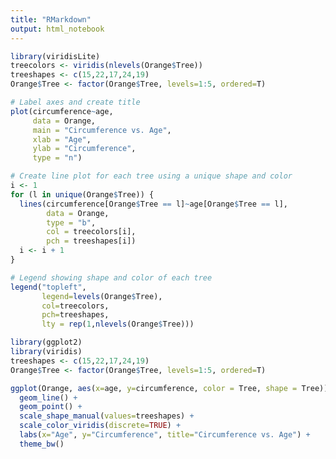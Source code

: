 ```yaml
---
title: "RMarkdown"
output: html_notebook
---
```


```r
library(viridisLite)
treecolors <- viridis(nlevels(Orange$Tree))
treeshapes <- c(15,22,17,24,19)
Orange$Tree <- factor(Orange$Tree, levels=1:5, ordered=T)

# Label axes and create title
plot(circumference~age, 
     data = Orange,
     main = "Circumference vs. Age",
     xlab = "Age",
     ylab = "Circumference",
     type = "n")

# Create line plot for each tree using a unique shape and color
i <- 1
for (l in unique(Orange$Tree)) {
  lines(circumference[Orange$Tree == l]~age[Orange$Tree == l], 
        data = Orange,
        type = "b",
        col = treecolors[i],
        pch = treeshapes[i])
  i <- i + 1
}

# Legend showing shape and color of each tree
legend("topleft", 
       legend=levels(Orange$Tree), 
       col=treecolors,
       pch=treeshapes, 
       lty = rep(1,nlevels(Orange$Tree)))
```

```r
library(ggplot2)
library(viridis)
treeshapes <- c(15,22,17,24,19)
Orange$Tree <- factor(Orange$Tree, levels=1:5, ordered=T)

ggplot(Orange, aes(x=age, y=circumference, color = Tree, shape = Tree)) +
  geom_line() +
  geom_point() + 
  scale_shape_manual(values=treeshapes) +
  scale_color_viridis(discrete=TRUE) +
  labs(x="Age", y="Circumference", title="Circumference vs. Age") +
  theme_bw()
```
